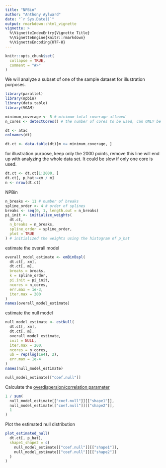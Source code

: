 ```yaml
---
title: "NPBin"
author: "Anthony Aylward"
date: "`r Sys.Date()`"
output: rmarkdown::html_vignette
vignette: >
  %\VignetteIndexEntry{Vignette Title}
  %\VignetteEngine{knitr::rmarkdown}
  %\VignetteEncoding{UTF-8}
---
```


```r
knitr::opts_chunk$set(
  collapse = TRUE,
  comment = "#>"
)
```

We will analyze a subset of one of the sample dataset for illustration
purposes.
```r
library(parallel)
library(npbin)
library(data.table)
library(VGAM)

minimum_coverage <- 5 # minimum total coverage allowed
n_cores <- detectCores() # the number of cores to be used, can ONLY be 1 if run on Windows.

dt <- atac
colnames(dt)
```

```r
dt.ct <- data.table(dt)[m >= minimum_coverage, ]
```

for illustration purpose, keep only the 2000 points, remove this line will
end up with analyzing the whole data set. It could be slow if only one core
is used.
```r
dt.ct <- dt.ct[1:2000, ]
dt.ct[, p_hat:=xm / m]
n <- nrow(dt.ct)
```

NPBin
```r
n_breaks <- 11 # number of breaks
spline_order <- 4 # order of splines
breaks <- seq(0, 1, length.out = n_breaks)
pi_init <- initialize_weights(
  dt.ct,
  n_breaks = n_breaks,
  spline_order = spline_order,
  plot = TRUE
) # initialized the weights using the histogram of p_hat
```

estimate the overall model
```r
overall_model_estimate <- emBinBspl(
  dt.ct[, xm],
  dt.ct[, m],
  breaks = breaks,
  k = spline_order,
  pi.init = pi_init,
  ncores = n_cores,
  err.max = 1e-3,
  iter.max = 200
)
names(overall_model_estimate)
```

estimate the null model
```r
null_model_estimate <- estNull(
  dt.ct[, xm],
  dt.ct[, m],
  overall_model_estimate,
  init = NULL,
  iter.max = 200,
  ncores = n_cores,
  ub = rep(log(1e4), 2),
  err.max = 1e-4
)
names(null_model_estimate)
```

```r
null_model_estimate[["coef.null"]]
```

Calculate the [overdispersion/correlation parameter](https://en.wikipedia.org/wiki/Beta-binomial_distribution#Moments_and_properties)

```r
1 / sum(
  null_model_estimate[["coef.null"]][["shape1"]],
  null_model_estimate[["coef.null"]][["shape2"]],
  1
)
```

Plot the estimated null distribution

```r
plot_estimated_null(
  dt.ct[, p_hat],
  shape1_shape2 = c(
    null_model_estimate[["coef.null"]][["shape1"]],
    null_model_estimate[["coef.null"]][["shape2"]]
  )
)
```
